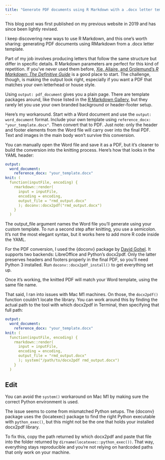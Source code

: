 ```yaml
---
title: "Generate PDF documents using R Markdown with a .docx letter template"
---
```


::: {.callout-note}
This blog post was first published on my previous website in 2019 and has since been lightly revised.
:::

I keep discovering new ways to use R Markdown, and this one’s worth sharing: generating PDF documents using RMarkdown from a .docx letter template.

Part of my job involves producing letters that follow the same structure but differ in specific details. R Markdown parameters are perfect for this kind of repetition. If you’ve never used them before, [Xie, Allaire, and Grolemund's *R Markdown: The Definitive Guide*](https://bookdown.org/yihui/rmarkdown/params-knit.html) is a good place to start. The challenge, though, is making the output look right, especially if you want a PDF that matches your own letterhead or house style.

Using `output: pdf_document` gives you a plain page. There are template packages around, like those listed in the [R Markdown Gallery](https://rmarkdown.rstudio.com/gallery.html), but they rarely let you use your own branded background or header-footer setup.

Here’s my workaround. Start with a Word document and use the `output: word_document` format. Include your own template using `reference_docx: "your_template.docx"`. Then convert that to PDF. Just note: only the header and footer elements from the Word file will carry over into the final PDF. Text and images in the main body won’t survive this conversion.

You can manually open the Word file and save it as a PDF, but it’s cleaner to build the conversion into the knitting process. Here’s how that looks in the YAML header:

```.yml
output:
  word_document:
    reference_docx: "your_template.docx"
knit: (
  function(inputFile, encoding) {
    rmarkdown::render(
      input = inputFile,
      encoding = encoding,
      output_file = "rmd_output.docx"
      ); doconv::docx2pdf("rmd_output.docx")
    }
  )
```

The output_file argument names the Word file you’ll generate using your custom template. To run a second step after knitting, you use a semicolon. It’s not the most elegant syntax, but it works here to add more R code inside the YAML.

For the PDF conversion, I used the {doconv} package by [David Gohel](https://github.com/ardata-fr/doconv). It supports two backends: LibreOffice and Python’s docx2pdf. Only the latter preserves headers and footers properly in the final PDF, so you’ll need Python 3 installed. Run `doconv::docx2pdf_install()` to get everything set up.

Once it’s working, the knitted PDF will match your Word template, using the same file name.

That said, I ran into issues with Mac M1 machines. On those, the `docx2pdf()` function couldn’t locate the library. You can work around this by finding the actual path to the tool with which docx2pdf in Terminal, then specifying that full path:

```.yml
output:
  word_document:
    reference_docx: "your_template.docx"
knit: (
  function(inputFile, encoding) {
    rmarkdown::render(
      input = inputFile,
      encoding = encoding,
      output_file = "rmd_output.docx"
      ); system("/path/to/docx2pdf rmd_output.docx")
    }
  )
```

## Edit

You can avoid the `system()` workaround on Mac M1 by making sure the correct Python environment is used.

The issue seems to come from mismatched Python setups. The {doconv} package uses the {locatexec} package to find the right Python executable with `python_exec()`, but this might not be the one that holds your installed docx2pdf library.

To fix this, copy the path returned by which docx2pdf and paste that file into the folder returned by `dirname(locatexec::python_exec())`. That way, everything stays reproducible and you’re not relying on hardcoded paths that only work on your machine.


